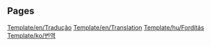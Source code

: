 
== Pages ==
[[Template/en/Tradução]]
[[Template/en/Translation]]
[[Template/hu/Fordítás]]
[[Template/ko/번역]]
